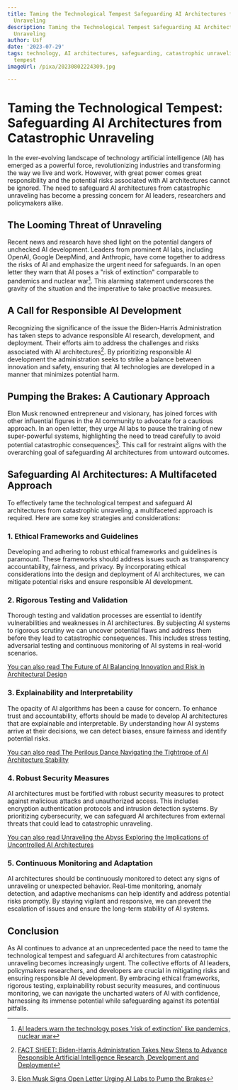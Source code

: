 ```yaml
---
title: Taming the Technological Tempest Safeguarding AI Architectures from Catastrophic
  Unraveling
description: Taming the Technological Tempest Safeguarding AI Architectures from Catastrophic
  Unraveling
author: Usf
date: '2023-07-29'
tags: technology, AI architectures, safeguarding, catastrophic unraveling, taming,
  tempest
imageUrl: /pixa/20230802224309.jpg

---
```

# Taming the Technological Tempest: Safeguarding AI Architectures from Catastrophic Unraveling

In the ever-evolving landscape of technology artificial  intelligence (AI)  has  emerged  as a powerful force, revolutionizing industries and  transforming the way we live and work. However, with great power comes great responsibility and the potential risks associated with  AI architectures cannot be ignored. The need to safeguard  AI architectures from catastrophic unraveling has become a pressing concern for AI  leaders, researchers and policymakers alike.

## The Looming Threat of Unraveling

Recent news and research have shed light  on  the potential dangers of unchecked AI development. Leaders from prominent AI labs, including  OpenAI, Google DeepMind, and Anthropic, have come together  to address  the risks of AI and emphasize the urgent need for safeguards.  In an open letter they warn  that AI poses a  "risk of extinction"  comparable to pandemics and nuclear war[^1^]. This  alarming statement underscores  the  gravity  of the  situation and the imperative to take proactive measures.

## A Call for Responsible AI Development

Recognizing the significance of the issue the  Biden-Harris Administration has taken steps to advance responsible AI  research, development, and deployment. Their efforts aim to address the challenges and risks associated with AI architectures[^2^].  By prioritizing responsible AI development the administration seeks to strike a balance between innovation and safety, ensuring  that AI technologies are developed in a manner that minimizes potential harm.

## Pumping the Brakes:  A Cautionary Approach

Elon Musk renowned entrepreneur and visionary, has joined forces with other influential figures in the AI community to advocate for a cautious approach. In an open letter, they urge  AI labs to pause the training of new super-powerful  systems, highlighting the need to tread carefully to avoid potential catastrophic consequences[^3^]. This call  for restraint aligns with the overarching goal of safeguarding AI architectures from untoward outcomes.

## Safeguarding AI Architectures: A Multifaceted Approach

To effectively tame the technological tempest and safeguard AI  architectures from catastrophic unraveling, a multifaceted approach is required. Here are some key strategies and considerations:

### 1. Ethical  Frameworks and Guidelines

Developing  and adhering to  robust ethical frameworks and guidelines is paramount. These frameworks should address issues  such as transparency accountability, fairness, and privacy. By incorporating ethical considerations into the design and deployment of AI architectures,  we can  mitigate potential risks and ensure responsible AI development.

### 2.  Rigorous Testing  and Validation

Thorough testing  and validation processes are  essential to identify vulnerabilities and weaknesses in AI architectures. By subjecting AI  systems  to rigorous scrutiny we  can uncover potential flaws and address them before they lead to catastrophic consequences. This includes stress testing, adversarial testing and continuous monitoring of AI systems in real-world scenarios.

[You  can also read The Future of AI Balancing Innovation  and Risk in Architectural Design](The%20Future%20of%20AI%20Balancing%20Innovation%20and%20Risk%20in%20Architectural%20Design)


### 3. Explainability and Interpretability

The opacity of AI algorithms has been a cause for concern. To enhance trust and accountability, efforts should be made to develop AI architectures that are explainable and interpretable. By understanding how AI systems arrive  at their decisions, we can detect biases,  ensure fairness and identify potential risks.

[You can also read The Perilous Dance Navigating the Tightrope of AI Architecture Stability](The%20Perilous%20Dance%20Navigating%20the%20Tightrope%20of%20AI%20Architecture%20Stability)


### 4. Robust Security Measures

AI architectures must  be  fortified with robust security measures to protect against malicious attacks and unauthorized access.  This  includes encryption authentication protocols and intrusion detection systems. By prioritizing cybersecurity, we can safeguard AI architectures from external threats that could lead  to catastrophic unraveling.

[You can also read Unraveling the Abyss Exploring the Implications of Uncontrolled AI Architectures](Unraveling%20the%20Abyss%20Exploring%20the%20Implications%20of%20Uncontrolled%20AI%20Architectures)


###  5. Continuous Monitoring and Adaptation

AI architectures should be continuously  monitored to detect any signs of unraveling or unexpected behavior. Real-time monitoring, anomaly detection, and adaptive mechanisms can  help identify and address potential risks promptly.  By  staying vigilant and responsive, we can prevent the  escalation of issues and ensure the long-term stability of AI systems.

## Conclusion

As AI continues to advance at an unprecedented pace the need to tame  the technological tempest and  safeguard AI architectures from catastrophic unraveling becomes increasingly urgent. The collective efforts of AI leaders, policymakers researchers, and developers  are crucial in mitigating risks and ensuring responsible AI development. By embracing ethical frameworks, rigorous testing,  explainability robust security  measures, and continuous monitoring,  we can navigate the uncharted waters of AI with confidence, harnessing its immense potential while safeguarding against its potential  pitfalls.

[^1^]:  [AI leaders warn the technology poses  'risk  of extinction' like pandemics, nuclear war](https://abc7chicago.com/ai-risk-of-extinction-artificial-intelligence-open-letter/13319537/)
[^2^]: [FACT SHEET:  Biden-Harris Administration Takes New Steps to Advance Responsible Artificial Intelligence Research, Development and Deployment](https://www.whitehouse.gov/briefing-room/statements-releases/2023/05/23/fact-sheet-biden-harris-administration-takes-new-steps-to-advance-responsible-artificial-intelligence-research-development-and-deployment/)
[^3^]: [Elon Musk  Signs Open Letter  Urging AI Labs to  Pump the Brakes](https://time.com/6266679/musk-ai-open-letter/)